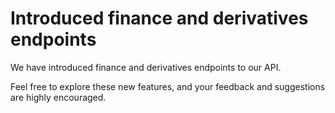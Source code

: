 # Introduced finance and derivatives endpoints

We have introduced finance and derivatives endpoints to our API.

Feel free to explore these new features, and your feedback and suggestions are highly encouraged.